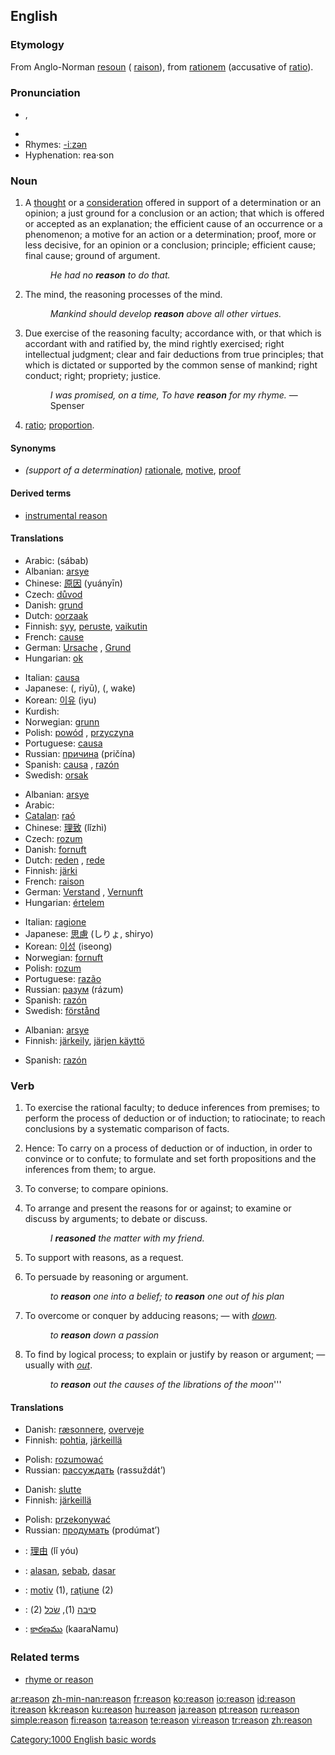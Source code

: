 {{wikipedia}}
==English==

{{rank|John|hour|air|368|reason|feel|behind|sn}}

===Etymology===
From Anglo-Norman [[resoun]] ({{OF.}} [[raison]]), from {{L.}} [[rationem]] (accusative of [[ratio#Latin|ratio]]).

===Pronunciation===
* {{IPA|/ˈɹiːzn/}}, {{SAMPA|/"ri:zn/}}
* {{audio|en-us-reason.ogg|Audio (US)}}
* Rhymes: [[Rhymes:English:-iːzən|-iːzən]]
* Hyphenation: rea&middot;son

===Noun===
{{en-noun}}

# A [[thought]] or a [[consideration]] offered in support of a determination or an opinion; a just ground for a conclusion or an action; that which is offered or accepted as an explanation; the efficient cause of an occurrence or a phenomenon; a motive for an action or a determination; proof, more or less decisive, for an opinion or a conclusion; principle; efficient cause; final cause; ground of argument.
#: ''He had no '''reason''' to do that.''
# The mind, the reasoning processes of the mind.
#: ''Mankind should develop '''reason''' above all other virtues.''
# Due exercise of the reasoning faculty; accordance with, or that which is accordant with and ratified by, the mind rightly exercised; right intellectual judgment; clear and fair deductions from true principles; that which is dictated or supported by the common sense of mankind; right conduct; right; propriety; justice.
#: ''I was promised, on a time, To have '''reason''' for my rhyme.'' —Spenser
# {{context|mathematics|obsolete}} [[ratio]]; [[proportion]].

====Synonyms====
* ''(support of a determination)'' [[rationale]], [[motive]], [[proof]]

====Derived terms====
* [[instrumental reason]]

====Translations====
{{trans-top|A thought or a consideration}}
* Arabic: {{Arab|[[سبب]]}} (sábab) {{m}}
* Albanian: [[arsye]]
* Chinese: [[原因]] (yuányīn)
* Czech: [[důvod]] {{m}}
* Danish: [[grund]]
* Dutch: [[oorzaak]] {{f}}
* Finnish: [[syy]], [[peruste]], [[vaikutin]]
* French: [[cause]] {{f}}
* German: [[Ursache]] {{f}}, [[Grund]] {{m}}
* Hungarian: [[ok#Hungarian|ok]]
{{trans-mid}}
* Italian: [[causa]] {{f}}
* Japanese: {{Jpan|[[理由]]}} ({{Jpan|[[りゆう]]}}, riyū), {{Jpan|[[訳]]}} ({{Jpan|[[わけ]]}}, wake)
* Korean: [[이유]] (iyu)
* Kurdish: {{KUchar|[[هۆ]]}}
* Norwegian: [[grunn]]
* Polish: [[powód]] {{m}}, [[przyczyna]] {{f}}
* Portuguese: [[causa]] {{f}}
* Russian: [[причина]] (pričína) {{f}}
* Spanish: [[causa]] {{f}}, [[razón]] {{f}}
* Swedish: [[orsak]]
{{trans-bottom}}

{{trans-top|The faculty of capacity of the human mind}}
* Albanian: [[arsye]]
* Arabic: {{Arab|[[عقل]]}} {{IPAchar|(ʕáql)}} {{m}}
* [[Catalan]]: [[raó]] {{f}}
* Chinese: [[理致]] (lǐzhì)
* Czech: [[rozum]] {{m}}
* Danish: [[fornuft]]
* Dutch: [[reden]] {{f}}, [[rede]] {{f}}
* Finnish: [[järki]]
* French: [[raison]] {{m}}
* German: [[Verstand]] {{m}}, [[Vernunft]] {{f}}
* Hungarian: [[értelem]]
{{trans-mid}}
* Italian: [[ragione]] {{f}}
* Japanese: [[思慮]] (しりょ, shiryo)
* Korean: [[이성]] (iseong)
* Norwegian: [[fornuft]]
* Polish: [[rozum]] {{m}}
* Portuguese: [[razão]] {{f}}
* Russian: [[разум]] (rázum)
* Spanish: [[razón]] {{f}}
* Swedish: [[förstånd]]
{{trans-bottom}}

{{trans-top|Due exercise of the reasoning faculty}}
* Albanian: [[arsye]]
* Finnish: [[järkeily]], [[järjen käyttö]]
{{trans-mid}}
* Spanish: [[razón]] {{f}}
{{trans-bottom}}

===Verb===
{{en-verb}}

# {{intransitive}} To exercise the rational faculty; to deduce inferences from premises; to perform the process of deduction or of induction; to ratiocinate; to reach conclusions by a systematic comparison of facts.
# {{intransitive}} Hence: To carry on a process of deduction or of induction, in order to convince or to confute; to formulate and set forth propositions and the inferences from them; to argue.
# {{intransitive}} To converse; to compare opinions.
# {{transitive}} To arrange and present the reasons for or against; to examine or discuss by arguments; to debate or discuss.
#: ''I '''reasoned''' the matter with my friend.''
# {{transitive|rare}} To support with reasons, as a request.
# {{transitive}} To persuade by reasoning or argument.
#: ''to '''reason''' one into a belief; to '''reason''' one out of his plan''
# {{transitive}} To overcome or conquer by adducing reasons; — with ''[[down]].''
#: ''to '''reason''' down a passion''
# {{transitive}} To find by logical process; to explain or justify by reason or argument; — usually with ''[[out]]''.
#: ''to '''reason''' out the causes of the librations of the moon'''''

====Translations====
{{trans-top|To exercise the rational faculty}}
* Danish: [[ræsonnere]], [[overveje]]
* Finnish: [[pohtia]], [[järkeillä]]
{{trans-mid}}
* Polish: [[rozumować]]
* Russian: [[рассуждать]] (rassuždát’)
{{trans-bottom}}

{{trans-top|To carry on a process of deduction or of induction}}
* Danish: [[slutte]]
* Finnish: [[järkeillä]]
{{trans-mid}}
* Polish: [[przekonywać]]
* Russian: [[продумать]] (prodúmat’)
{{trans-bottom}}

{{checktrans-top|transitive}}
* {{ttbc|Chinese}}: [[理由]] (lǐ yóu)
* {{ttbc|Indonesian}}: [[alas|alasan]], [[sebab]], [[dasar]]
{{trans-mid}}
* {{ttbc|Romanian}}: [[motiv]] {{n}} (1), [[raţiune]] {{f}} (2)
* {{ttbc|Yiddish}}: [[סיבה]] {{f}} (1), [[שׂכל]] {{m}} (2)
* {{ttbc|Telugu}}: [[కారణము]] (kaaraNamu)
{{trans-bottom}}

===Related terms===
* [[rhyme or reason]]

[[Category:1000 English basic words]]

[[ar:reason]]
[[zh-min-nan:reason]]
[[fr:reason]]
[[ko:reason]]
[[io:reason]]
[[id:reason]]
[[it:reason]]
[[kk:reason]]
[[ku:reason]]
[[hu:reason]]
[[ja:reason]]
[[pt:reason]]
[[ru:reason]]
[[simple:reason]]
[[fi:reason]]
[[ta:reason]]
[[te:reason]]
[[vi:reason]]
[[tr:reason]]
[[zh:reason]]